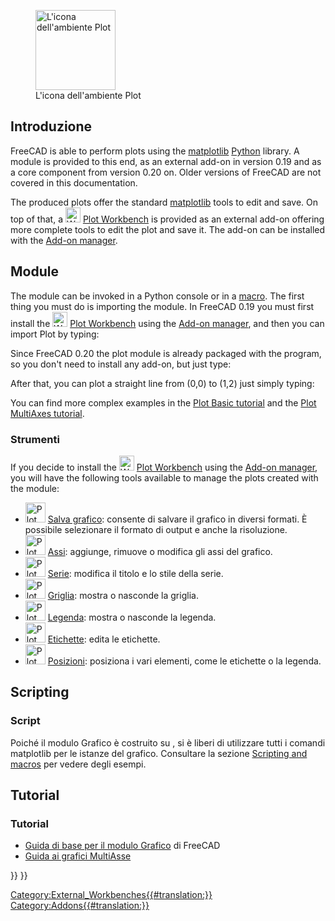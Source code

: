 <languages/>

[[Image:Workbench_Plot.svg|thumb|128px|L'icona dell'ambiente Plot]]

{{TOCright}}

<span id="Introduction"></span>
==Introduzione==

FreeCAD is able to perform plots using the [https://matplotlib.org/ matplotlib] [[Python|Python]] library. A module is provided to this end, as an external add-on in version 0.19 and as a core component from version 0.20 on. Older versions of FreeCAD are not covered in this documentation.

The produced plots offer the standard [https://matplotlib.org/ matplotlib] tools to edit and save. On top of that, a [[Image:Workbench_Plot.svg|24px]] [[Plot_Workbench|Plot Workbench]] is provided as an external add-on offering more complete tools to edit the plot and save it. The add-on can be installed with the [[Std_AddonMgr|Add-on manager]].

==Module==

The module can be invoked in a Python console or in a [[Macros|macro]]. The first thing you must do is importing the module. In FreeCAD 0.19 you must first install the [[Image:Workbench_Plot.svg|24px]] [[Plot_Workbench|Plot Workbench]] using the [[Std_AddonMgr|Add-on manager]], and then you can import Plot by typing:

{{Code|code=
from freecad.plot import Plot
}}

Since FreeCAD 0.20 the plot module is already packaged with the program, so you don't need to install any add-on, but just type:

{{Code|code=
from FreeCAD.Plot import Plot
}}

After that, you can plot a straight line from (0,0) to (1,2) just simply typing:

{{Code|code=
Plot.plot([0, 1], [0, 2])
}}

You can find more complex examples in the [[Plot_Basic_tutorial|Plot Basic tutorial]] and the [[Plot_MultiAxes_tutorial|Plot MultiAxes tutorial]].

<span id="Workbench_Tools"></span>
=== Strumenti ===

If you decide to install the [[Image:Workbench_Plot.svg|24px]] [[Plot_Workbench|Plot Workbench]] using the [[Std_AddonMgr|Add-on manager]], you will have the following tools available to manage the plots created with the module:


* [[Image:Plot_Save.svg|32px]] [[Plot_Save/it|Salva grafico]]: consente di salvare il grafico in diversi formati. È possibile selezionare il formato di output e anche la risoluzione.
* [[Image:Plot_Axes.svg|32px]] [[Plot_Axes/it|Assi]]: aggiunge, rimuove o modifica gli assi del grafico.
* [[Image:Plot_Series.svg|32px]] [[Plot_Series/it|Serie]]: modifica il titolo e lo stile della serie.
* [[Image:Plot_Grid.svg|32px]] [[Plot_Grid/it|Griglia]]: mostra o nasconde la griglia.
* [[Image:Plot_Legend.svg|32px]] [[Plot_Legend/it|Legenda]]: mostra o nasconde la legenda.
* [[Image:Plot_Labels.svg|32px]] [[Plot_Labels/it|Etichette]]: edita le etichette.
* [[Image:Plot_Positions.svg|32px]] [[Plot_Positions/it|Posizioni]]: posiziona i vari elementi, come le etichette o la legenda.

==Scripting==

===Script===

Poiché il modulo Grafico è costruito su {{incode|matplotlib}}, si è liberi di utilizzare tutti i comandi matplotlib  per le istanze del grafico. Consultare la sezione [[Scripting_and_macros|Scripting and macros]] per vedere degli esempi.

==Tutorial==

===Tutorial===

* [[Plot Basic tutorial/it|Guida di base per il modulo Grafico]] di FreeCAD
* [[Plot MultiAxes tutorial/it|Guida ai grafici MultiAsse]]


{{Plot_Tools_navi{{#translation:}}}}
{{Userdocnavi{{#translation:}}}}
[[Category:External_Workbenches{{#translation:}}]]
[[Category:Addons{{#translation:}}]]